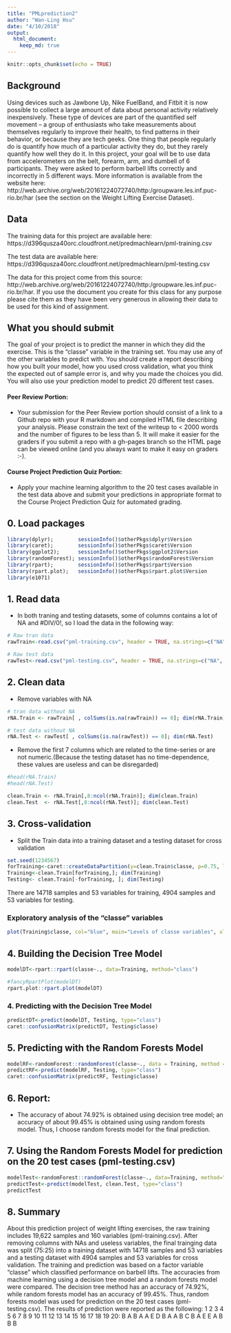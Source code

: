 ```yaml
---
title: "PMLprediction2"
author: "Wan-Ling Hsu"
date: "4/10/2018"
output:
  html_document:
    keep_md: true
---
```


```r
knitr::opts_chunk$set(echo = TRUE)
```

## Background

Using devices such as Jawbone Up, Nike FuelBand, and Fitbit it is now possible to collect a large amount of data about personal activity relatively inexpensively. These type of devices are part of the quantified self movement – a group of enthusiasts who take measurements about themselves regularly to improve their health, to find patterns in their behavior, or because they are tech geeks. One thing that people regularly do is quantify how much of a particular activity they do, but they rarely quantify how well they do it. In this project, your goal will be to use data from accelerometers on the belt, forearm, arm, and dumbell of 6 participants. They were asked to perform barbell lifts correctly and incorrectly in 5 different ways. More information is available from the website here: http://web.archive.org/web/20161224072740/http:/groupware.les.inf.puc-rio.br/har (see the section on the Weight Lifting Exercise Dataset).

## Data

The training data for this project are available here:
https://d396qusza40orc.cloudfront.net/predmachlearn/pml-training.csv

The test data are available here:
https://d396qusza40orc.cloudfront.net/predmachlearn/pml-testing.csv

The data for this project come from this source: http://web.archive.org/web/20161224072740/http:/groupware.les.inf.puc-rio.br/har. If you use the document you create for this class for any purpose please cite them as they have been very generous in allowing their data to be used for this kind of assignment.

## What you should submit
The goal of your project is to predict the manner in which they did the exercise. This is the "classe" variable in the training set. You may use any of the other variables to predict with. You should create a report describing how you built your model, how you used cross validation, what you think the expected out of sample error is, and why you made the choices you did. You will also use your prediction model to predict 20 different test cases.

#### Peer Review Portion:
* Your submission for the Peer Review portion should consist of a link to a Github repo with your R markdown and compiled HTML file describing your analysis. Please constrain the text of the writeup to < 2000 words and the number of figures to be less than 5. It will make it easier for the graders if you submit a repo with a gh-pages branch so the HTML page can be viewed online (and you always want to make it easy on graders :-).

#### Course Project Prediction Quiz Portion:
* Apply your machine learning algorithm to the 20 test cases available in the test data above and submit your predictions in appropriate format to the Course Project Prediction Quiz for automated grading.

## 0. Load packages  
```r
library(dplyr);        sessionInfo()$otherPkgs$dplyr$Version           ## [1] "0.7.4"
library(caret);        sessionInfo()$otherPkgs$caret$Version           ## [1] "6.0-79"
library(ggplot2);      sessionInfo()$otherPkgs$ggplot2$Version         ## [1] "2.2.1.9000"
library(randomForest); sessionInfo()$otherPkgs$randomForest$Version    ## [1] "4.6-12"
library(rpart);        sessionInfo()$otherPkgs$rpart$Version           ## [1] "4.1-13"
library(rpart.plot);   sessionInfo()$otherPkgs$rpart.plot$Version      ## [1] "2.1.2"
library(e1071)
```

## 1. Read data 
* In both traning and testing datasets, some of columns contains a lot of NA and #DIV/0!, so I load the data in the following way:
```r
# Raw tran data
rawTrain<-read.csv("pml-training.csv", header = TRUE, na.strings=c("NA", "#DIV/0!", "")); dim(rawTrain)

# Raw test data
rawTest<-read.csv("pml-testing.csv", header = TRUE, na.strings=c("NA", "#DIV/0!", "")); dim(rawTest)
```
## 2. Clean data 
* Remove variables with NA 
```r
# tran data without NA
rNA.Train <- rawTrain[ , colSums(is.na(rawTrain)) == 0]; dim(rNA.Train)

# test data without NA
rNA.Test <- rawTest[ , colSums(is.na(rawTest)) == 0]; dim(rNA.Test)
```

* Remove the first 7 columns which are related to the time-series or are not numeric.(Because the testing dataset has no time-dependence, these values are useless and can be disregarded)
```r
#head(rNA.Train)
#head(rNA.Test)

clean.Train <- rNA.Train[,8:ncol(rNA.Train)]; dim(clean.Train)
clean.Test  <- rNA.Test[,8:ncol(rNA.Test)]; dim(clean.Test)
```
## 3. Cross-validation
* Split the Train data into a training dataset and a testing dataset for cross validation

```r
set.seed(1234567)
forTraining<-caret::createDataPartition(y=clean.Train$classe, p=0.75, list=FALSE)
Training<-clean.Train[forTraining,]; dim(Training)
Testing<- clean.Train[-forTraining, ]; dim(Testing)
```
There are 14718 samples and 53 variables for training, 4904 samples and 53 variables for testing.

### Exploratory analysis of the “classe” variables

```r
plot(Training$classe, col="blue", main="Levels of classe variables", xlab="classes", ylab="Frequency")
```
## 4. Building the Decision Tree Model 
```r
modelDT<-rpart::rpart(classe~., data=Training, method="class")

#fancyRpartPlot(modelDT)
rpart.plot::rpart.plot(modelDT)
```

### 4. Predicting with the Decision Tree Model 

```r
predictDT<-predict(modelDT, Testing, type="class")
caret::confusionMatrix(predictDT, Testing$classe)
```

## 5. Predicting with the Random Forests Model

```r
modelRF<-randomForest::randomForest(classe~., data = Training, method = "class")
predictRF<-predict(modelRF, Testing, type="class")
caret::confusionMatrix(predictRF, Testing$classe)
```

## 6. Report: 
* The accuracy of about 74.92% is obtained using decision tree model; an accuracy of about 99.45% is obtained using using random forests model. Thus, I choose random forests model for the final prediction.

## 7. Using the Random Forests Model for prediction on the 20 test cases (pml-testing.csv)
```r
modelTest<-randomForest::randomForest(classe~., data=Training, method="class")
predictTest<-predict(modelTest, clean.Test, type="class")
predictTest
```
## 8. Summary
About this prediction project of weight lifting exercises, the raw training includes 19,622 samples and 160 variables (pml-training.csv). After removing columns with NAs and useless variables, the final trainging data was split (75:25) into a training dataset with 14718 samples and 53 variables and a testing dataset with 4904 samples and 53 variables for cross validation. The training and prediction was based on a factor variable “classe” which classified performance on barbell lifts. The accuracies from machine learning using a decision tree model and a random forests model were compared. The decision tree method has an accuracy of 74.92%, while random forests model has an accuracy of 99.45%. Thus, random forests model was used for prediction on the 20 test cases (pml-testing.csv). The results of prediction were reported as the following: 
1  2  3  4  5  6  7  8  9 10 11 12 13 14 15 16 17 18 19 20: 
B  A  B  A  A  E  D  B  A  A  B  C  B  A  E  E  A  B  B  B 
